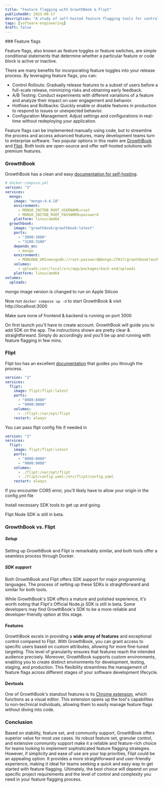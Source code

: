```yaml
---
title: "Feature flagging with GrowthBook & Flipt"
publishedAt: 2023-08-17
description: "A study of self-hosted feature flagging tools for control and adaptability in software development."
tags: [software-engineering]
draft: false
---
```


<WIP />
### Feature flags

Feature flags, also known as feature toggles or feature switches, are simple conditional statements that determine whether a particular feature or code block is active or inactive.

There are many benefits for incorporating feature toggles into your release process. By leveraging feature flags, you can:

- Control Rollouts: Gradually release features to a subset of users before a full-scale release, minimizing risks and obtaining early feedback.
- A/B Testing: Conduct experiments with different variations of a feature and analyze their impact on user engagement and behavior.
- Hotfixes and Rollbacks: Quickly enable or disable features in production to respond to issues or unexpected behavior.
- Configuration Management: Adjust settings and configurations in real-time without redeploying your application.

Feature flags can be implemented manually using code, but to streamline the process and access advanced features, many development teams turn to enterprise software. Two popular options in this realm are [GrowthBook](https://www.growthbook.io/) and [Flipt](https://www.flipt.io/). Both tools are open-source and offer self-hosted solutions with premium features.

### GrowthBook

GrowthBook has a clean and easy [documentation for self-hosting](https://docs.growthbook.io/self-host).

```yml
# docker-compose.yml
version: "3"
services:
  mongo:
    image: "mongo:4.4.18"
    environment:
      - MONGO_INITDB_ROOT_USERNAME=root
      - MONGO_INITDB_ROOT_PASSWORD=password
    platform: linux/amd64
  growthbook:
    image: "growthbook/growthbook:latest"
    ports:
      - "3000:3000"
      - "3100:3100"
    depends_on:
      - mongo
    environment:
      - MONGODB_URI=mongodb://root:password@mongo:27017/growthbook?authSource=admin
    volumes:
      - uploads:/usr/local/src/app/packages/back-end/uploads
    platform: linux/amd64
volumes:
  uploads:
```

<Alert type="warn">
  mongo image version is changed to run on Apple Silicon
</Alert>

Now run `docker compose up -d` to start GrowthBook & visit http://localhost:3000

<Alert type="warn">
  Make sure none of frontend & backend is running on port 3000
</Alert>

On first launch you\'ll have to create account. GrowthBook will guide you to add SDK on the app. The instructions shown are pretty clear & straightforward. Simply do accordingly and you\'ll be up and running with feature flagging in few mins.

### Flipt

Flipt too has an excellent [documentation](https://www.flipt.io/docs/installation) that guides you through the process.

```yml
version: "3"
services:
  flipt:
    image: flipt/flipt:latest
    ports:
      - "8080:8080"
      - "9000:9000"
    volumes:
      - ./flipt:/var/opt/flipt
    restart: always
```

You can pass flipt config file if needed in

```yml
version: "3"
services:
  flipt:
    image: flipt/flipt:latest
    ports:
      - "8080:8080"
      - "9000:9000"
    volumes:
      - ./flipt:/var/opt/flipt
      - ./flipt/config.yaml:/etc/flipt/config.yaml
    restart: always
```

<Alert type="warn">
  If you encounter CORS error, you'll likely have to allow your origin in the
  config.yml file
</Alert>

Install necessary SDK tools to get up and going.

<Alert type="warn">Flipt Node SDK is still in beta.</Alert>

### GrowthBook vs. Flipt

##### Setup

Setting up GrowthBook and Flipt is remarkably similar, and both tools offer a seamless process through Docker.

##### SDK support

Both GrowthBook and Flipt offers SDK support for major programming languages. The process of setting up these SDKs is straightforward and similar for both tools.

While GrowthBook's SDK offers a mature and polished experience, it's worth noting that Flipt's Official Node.js SDK is still in beta. Some developers may find GrowthBook's SDK to be a more reliable and developer-friendly option at this stage.

#### Features

GrowthBook excels in providing a **wide array of features** and exceptional control compared to Flipt. With GrowthBook, you can grant access to specific users based on custom attributes, allowing for more fine-tuned targeting. This level of granularity ensures that features reach the intended audience precisely. Moreover, GrowthBook supports custom environments, enabling you to create distinct environments for development, testing, staging, and production. This flexibility streamlines the management of feature flags across different stages of your software development lifecycle.

#### Devtools

One of GrowthBook's standout features is its [Chrome extension](https://docs.growthbook.io/app/visual), which functions as a visual editor. This extension opens up the tool's capabilities to non-technical individuals, allowing them to easily manage feature flags without diving into code.

### Conclusion

Based on stability, feature set, and community support, GrowthBook offers superior value for most use cases. Its robust feature set, granular control, and extensive community support make it a reliable and feature-rich choice for teams looking to implement sophisticated feature flagging strategies. However, if simplicity and ease of use are your top priorities, Flipt could be an appealing option. It provides a more straightforward and user-friendly experience, making it ideal for teams seeking a quick and easy way to get started with feature flagging. Ultimately, the best choice will depend on your specific project requirements and the level of control and complexity you need in your feature flagging process.
